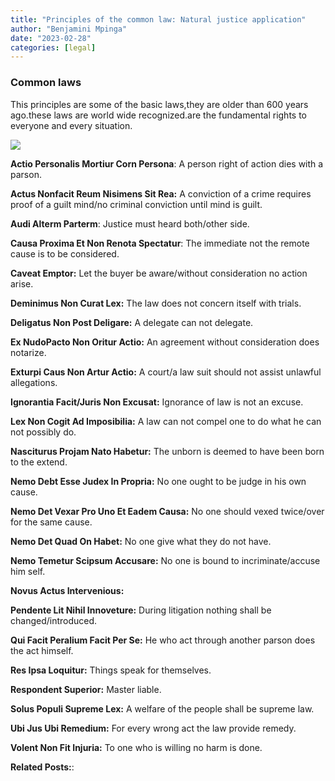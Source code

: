 ```yaml
---
title: "Principles of the common law: Natural justice application"
author: "Benjamini Mpinga"
date: "2023-02-28"
categories: [legal]
---
```

### Common laws

This principles are some of the basic laws,they are older than 600 years ago.these laws are world wide recognized.are the fundamental rights to everyone and every situation.

![](court.jpg)

**Actio Personalis Mortiur Corn Persona**: A person right of action dies with a parson.

**Actus Nonfacit Reum Nisimens Sit Rea:** A conviction of a crime requires proof of a guilt mind/no criminal conviction until mind is guilt.

**Audi Alterm Parterm**: Justice must heard both/other side.

**Causa Proxima Et Non Renota Spectatur**: The immediate not the remote cause is to be considered.

**Caveat Emptor:** Let the buyer be aware/without consideration no action arise.

**Deminimus Non Curat Lex:** The law does not concern itself with trials.
   
**Deligatus Non Post Deligare:** A delegate can not delegate.

**Ex NudoPacto Non Oritur Actio:** An agreement without consideration does notarize.

**Exturpi Caus Non Artur Actio:** A court/a law suit should not assist unlawful allegations.

**Ignorantia Facit/Juris Non Excusat:** Ignorance of law is not an excuse.

**Lex Non Cogit Ad Imposibilia:** A law can not compel one to do what he can not possibly do.

**Nasciturus Projam Nato Habetur:** The unborn is deemed to have been born to the extend.

**Nemo Debt Esse Judex In Propria:** No one ought to be judge in his own cause.

**Nemo Det Vexar Pro Uno Et Eadem Causa:** No one should vexed twice/over for the same cause.

**Nemo Det Quad On Habet:** No one give what they do not have.

**Nemo Temetur Scipsum Accusare:** No one is bound to incriminate/accuse him self.

**Novus Actus Intervenious:**

**Pendente Lit Nihil Innoveture:** During litigation nothing shall be changed/introduced.

**Qui Facit Peralium Facit Per Se:** He who act through another parson does the act himself.

**Res Ipsa Loquitur:** Things speak for themselves.

**Respondent Superior:** Master liable.

**Solus Populi Supreme Lex:** A welfare of the people shall be supreme law.

**Ubi Jus Ubi Remedium:** For every wrong act the law provide remedy.

**Volent Non Fit Injuria:** To one who is willing no harm is done.



**Related Posts:**:

